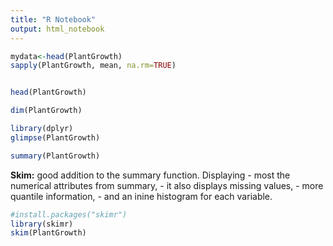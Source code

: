 ```yaml
---
title: "R Notebook"
output: html_notebook
---
```



```r

mydata<-head(PlantGrowth)
sapply(PlantGrowth, mean, na.rm=TRUE)


head(PlantGrowth)

dim(PlantGrowth)

library(dplyr)
glimpse(PlantGrowth)

summary(PlantGrowth)

```

**Skim:** good addition to the summary function. Displaying 
- most the numerical attributes from summary, 
- it also displays missing values,
- more quantile information,
- and an inine histogram for each variable. 

```r
#install.packages("skimr")
library(skimr)
skim(PlantGrowth)

```